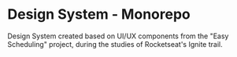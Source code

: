 
<Meta title="Home" />

# Design System - Monorepo

Design System created based on UI/UX components from the "Easy Scheduling" project, during the studies of Rocketseat's Ignite trail.
